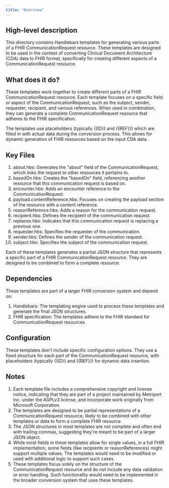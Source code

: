 ```yaml
---
title: "Overview"
---
```


## High-level description
This directory contains Handlebars templates for generating various parts of a FHIR CommunicationRequest resource. These templates are designed to be used in the context of converting Clinical Document Architecture (CDA) data to FHIR format, specifically for creating different aspects of a CommunicationRequest resource.

## What does it do?
These templates work together to create different parts of a FHIR CommunicationRequest resource. Each template focuses on a specific field or aspect of the CommunicationRequest, such as the subject, sender, requester, recipient, and various references. When used in combination, they can generate a complete CommunicationRequest resource that adheres to the FHIR specification.

The templates use placeholders (typically {{ID}} and {{REF}}) which are filled in with actual data during the conversion process. This allows for dynamic generation of FHIR resources based on the input CDA data.

## Key Files
1. about.hbs: Generates the "about" field of the CommunicationRequest, which links the request to other resources it pertains to.
2. basedOn.hbs: Creates the "basedOn" field, referencing another resource that this communication request is based on.
3. encounter.hbs: Adds an encounter reference to the CommunicationRequest.
4. payload.contentReference.hbs: Focuses on creating the payload section of the resource with a content reference.
5. reasonReference.hbs: Adds a reason for the communication request.
6. recipient.hbs: Defines the recipient of the communication request.
7. replaces.hbs: Indicates that this communication request is replacing a previous one.
8. requester.hbs: Specifies the requester of the communication.
9. sender.hbs: Defines the sender of the communication request.
10. subject.hbs: Specifies the subject of the communication request.

Each of these templates generates a partial JSON structure that represents a specific part of a FHIR CommunicationRequest resource. They are designed to be combined to form a complete resource.

## Dependencies
These templates are part of a larger FHIR conversion system and depend on:
1. Handlebars: The templating engine used to process these templates and generate the final JSON structures.
2. FHIR specification: The templates adhere to the FHIR standard for CommunicationRequest resources.

## Configuration
These templates don't include specific configuration options. They use a fixed structure for each part of the CommunicationRequest resource, with placeholders (typically {{ID}} and {{REF}}) for dynamic data insertion.

## Notes
1. Each template file includes a comprehensive copyright and license notice, indicating that they are part of a project maintained by Metriport Inc. under the AGPLv3 license, and incorporate work originally from Microsoft Corporation.
2. The templates are designed to be partial representations of a CommunicationRequest resource, likely to be combined with other templates or data to form a complete FHIR resource.
3. The JSON structures in most templates are not complete and often end with trailing commas, suggesting they're meant to be part of a larger JSON object.
4. While most fields in these templates allow for single values, in a full FHIR implementation, some fields (like recipients or reasonReferences) might support multiple values. The templates would need to be modified or used with additional logic to support such cases.
5. These templates focus solely on the structure of the CommunicationRequest resource and do not include any data validation or error handling. Such functionality would need to be implemented in the broader conversion system that uses these templates.